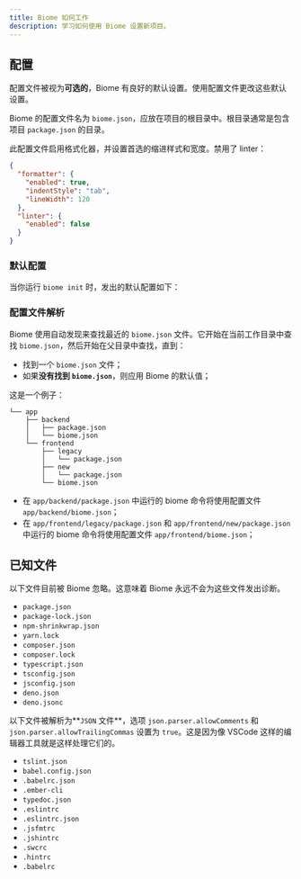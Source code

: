 ```yaml
---
title: Biome 如何工作
description: 学习如何使用 Biome 设置新项目。
---
```



## 配置

配置文件被视为**可选的**，Biome 有良好的默认设置。使用配置文件更改这些默认设置。

Biome 的配置文件名为 `biome.json`，应放在项目的根目录中。根目录通常是包含项目 `package.json` 的目录。

此配置文件启用格式化器，并设置首选的缩进样式和宽度。禁用了 linter：

```json title="biome.json"
{
  "formatter": {
    "enabled": true,
    "indentStyle": "tab",
    "lineWidth": 120
  },
  "linter": {
    "enabled": false
  }
}
```

### 默认配置

当你运行 `biome init` 时，发出的默认配置如下：

<DefaultConfiguration />

### 配置文件解析

Biome 使用自动发现来查找最近的 `biome.json` 文件。它开始在当前工作目录中查找 `biome.json`，然后开始在父目录中查找，直到：
- 找到一个 `biome.json` 文件；
- 如果**没有找到 `biome.json`**，则应用 Biome 的默认值；

这是一个例子：

```
└── app
    ├── backend
    │   ├── package.json
    │   └── biome.json
    └── frontend
        ├── legacy
        │   └── package.json
        ├── new
        │   └── package.json
        └── biome.json

```

- 在 `app/backend/package.json` 中运行的 biome 命令将使用配置文件 `app/backend/biome.json`；
- 在 `app/frontend/legacy/package.json` 和 `app/frontend/new/package.json` 中运行的 biome 命令将使用配置文件 `app/frontend/biome.json`；


## 已知文件

以下文件目前被 Biome 忽略。这意味着 Biome 永远不会为这些文件发出诊断。

- `package.json`
- `package-lock.json`
- `npm-shrinkwrap.json`
- `yarn.lock`
- `composer.json`
- `composer.lock`
- `typescript.json`
- `tsconfig.json`
- `jsconfig.json`
- `deno.json`
- `deno.jsonc`



以下文件被解析为**`JSON` 文件**，选项 `json.parser.allowComments` 和 `json.parser.allowTrailingCommas` 设置为 `true`。这是因为像 VSCode 这样的编辑器工具就是这样处理它们的。

- `tslint.json`
- `babel.config.json`
- `.babelrc.json`
- `.ember-cli`
- `typedoc.json`
- `.eslintrc`
- `.eslintrc.json`
- `.jsfmtrc`
- `.jshintrc`
- `.swcrc`
- `.hintrc`
- `.babelrc`
